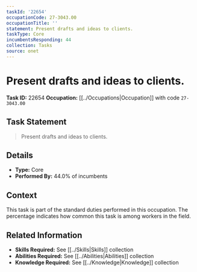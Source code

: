 ```yaml
---
taskId: '22654'
occupationCode: 27-3043.00
occupationTitle: ''
statement: Present drafts and ideas to clients.
taskType: Core
incumbentsResponding: 44
collection: Tasks
source: onet
---
```

# Present drafts and ideas to clients.

**Task ID:** 22654
**Occupation:** [[../Occupations|Occupation]] with code `27-3043.00`

## Task Statement

> Present drafts and ideas to clients.

## Details

- **Type:** Core
- **Performed By:** 44.0% of incumbents

## Context

This task is part of the standard duties performed in this occupation. The percentage indicates how common this task is among workers in the field.

## Related Information

- **Skills Required:** See [[../Skills|Skills]] collection
- **Abilities Required:** See [[../Abilities|Abilities]] collection
- **Knowledge Required:** See [[../Knowledge|Knowledge]] collection
